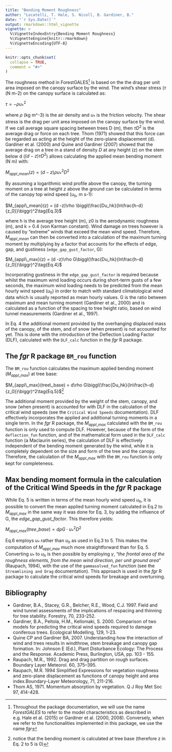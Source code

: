 ```yaml
---
title: "Bending Moment Roughness"
author: "Locatelli, T. Hale, S. Nicoll, B. Gardiner, B."
date: "`r Sys.Date()`"
output: rmarkdown::html_vignette
vignette: >
  %\VignetteIndexEntry{Bending Moment Roughness}
  %\VignetteEngine{knitr::rmarkdown}
  %\VignetteEncoding{UTF-8}
---
```


```r
knitr::opts_chunk$set(
  collapse = TRUE,
  comment = "#>"
)
```
The roughness method in ForestGALES^[Throughout the package documentation, we will use the name *ForestGALES* to refer to the model characteristics as described in e.g. Hale et al. (2015) or Gardiner et al. (2000, 2008). Conversely, when we refer to the functionalities implemented in this package, we use the name *fgr*] is based on the the drag per unit area imposed on the canopy surface by the wind. The wind's shear stress ($\tau$ (N m-2) on the canopy surface is calculated as:

$\tau = - \rho u_{*}^2\tag{Eq.1}$

where $\rho$ (kg m^-3) is the air density and $u_*$ is the friction velocity. The shear stress is the drag per unit area imposed on the canopy surface
by the wind. If we call average square spacing between trees D (m), then $\tau D^2$ is the average drag or force on each tree. Thom (1971) showed that this force can be regarded as acting at the height of the zero-plane displacement (d). Gardiner et al. (2000) and Quine and Gardiner (2007) showed that the average drag on a tree in a stand of density *D* at any height (z) on the stem below d ($(d-z)\tau D^2$) allows calculating the applied mean bending moment (N m) with: 

$M_{appl\_mean}(z) = (d -z)\rho u_*^2D^2\tag{Eq.2}$ 


By assuming a logarithmic wind profile above the canopy, the turning moment on a tree at height *z* above the ground can be calculated in terms of the canopy top wind speed ($u_h$, m s-1):

$M_{appl\_mean}(z) = (d -z)\rho \biggl(\frac{Du_hk}{ln\frac{h-d}{z_0}}\biggr)^2\tag{Eq.3}$

where h is the average tree height (m), z0 is the aerodynamic roughness (m), and k = 0.4 (von Karman constant). Wind damage on trees however is caused by "extreme" winds that exceed the mean wind speed. Therefore, $M_{appl\_mean}$ can then be converted into a calculation of the maximum turning moment by multiplying by a factor that accounts for the effects of edge, gap, and gustiness (`edge_gap_gust_factor`, G):

$M_{appl\_max}(z) = (d -z)\rho G\biggl(\frac{Du_hk}{ln\frac{h-d}{z_0}}\biggr)^2\tag{Eq.4}$

Incorporating gustiness in the `edge_gap_gust_factor` is required because whilst the maximum wind loading occurs during short-term gusts of a few seconds, the maximum wind loading needs to be predicted from the mean hourly wind speed ($u_h$) in order to match with standard climatological wind data which is usually reported as mean hourly values. G is the ratio between maximum and mean turning moment (Gardiner et al., 2000) and is calculated as a function of the spacing to tree height ratio, based on wind tunnel measurements (Gardiner et al., 1997).

In Eq. 4 the additional moment provided by the overhanging displaced mass of the canopy, of the stem, and of snow (when present) is not accounted for yet. This is done with the introduction of the Deflection Loading Factor (DLF), calculated with the `DLF_calc` function in the *fgr* R package. 

## The *fgr* R package `BM_rou` function

The `BM_rou` function calculates the maximum applied bending moment ($M_{appl\_max}$) at tree base:  

$M_{appl\_max}(tree\_base) = d\rho G\biggl(\frac{Du_hk}{ln\frac{h-d}{z_0}}\biggr)^2\tag{Eq.5}$^[notice that the bending moment is calculated at tree base (therefore z in Eq. 2 to 5 is 0)]

The additional moment provided by the weight of the stem, canopy, and snow (when present) is accounted for with DLF in the calculation of the critical wind speeds (see the `Critical Wind Speeds` documentation). DLF effectively incorporates the applied and additional turning moments in a single term. In the *fgr* R package, the $M_{appl\_max}$ calculated with the `BM_rou` function is only used to compute DLF. However, because of the form of the `deflection_fun` function, and of the mathematical form used in the `DLF_calc` function (a Maclaurin series), the calculation of DLF is effectively independent of the bending moment generated by the wind, while it is completely dependent on the size and form of the tree and the canopy. Therefore, the calculation of the $M_{appl\_max}$ with the `BM_rou` function is only kept for completeness.

## Max bending moment formula in the calculation of the Critical Wind Speeds in the *fgr* R package 

While Eq. 5 is written in terms of the mean hourly wind speed $u_h$, it is possible to convert the mean applied turning moment calculated in Eq.2 to $M_{appl\_max}$ in the same way it was done for Eq. 3, by adding the influence of G, the *edge_gap_gust_factor*. This therefore yields:

$M_{appl\_max}(tree\_base) = d\rho G\cdot u_*^2D^2\tag{Eq.6}$

Eq.6 employs $u_*$ rather than $u_h$ as used in Eq.3 to 5. This makes the computation of $M_{appl\_max}$ much more straightforward than for Eq. 5. Converting $u_*$ to $u_h$ is then possible by employing $\gamma$, "*the frontal area of the roughness elements, from the mean wind direction, per unit ground area*" (Raupach, 1994), with the use of the `gammasolved_fun` function (see the `Streamlining and Drag` documentation). This approach is used in the *fgr* R package to calculate the critical wind speeds for breakage and overturning.


## Bibliography
- Gardiner, B.A., Stacey, G.R., Belcher, R.E., Wood, C.J. 1997. Field and wind tunnel assessments of the implications of respacing and thinning for tree stability. Forestry, 70, 233-252.
- Gardiner, B.A., Peltola, H.M., Kellomaki, S. 2000. Comparison of two models for predicting the critical wind speeds required to damage coniferous trees. Ecological Modelling, 129, 1-23.
- Quine CP and Gardiner BA, 2007. Understanding how the interaction of wind and trees results in windthrow, stem breakage and canopy gap formation. In: Johnson E (Ed.), Plant Disturbance Ecology: The Process and the Response. Academic Press, Burlington, USA, pp. 103 - 155.
- Raupach, M.R., 1992. Drag and drag partition on rough surfaces. Boundary Layer Meteorol. 60, 375–395.
- Raupach, M.R. 1994 Simplified Expressions for vegetation roughness and zero-plane displacement as functions of canopy height and area index.Boundary-Layer Meteorology, 71, 211-216.
- Thom AS, 1971. Momentum absorption by vegetation. Q J Roy Met Soc 97, 414-428.
